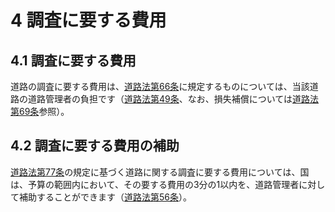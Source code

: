 

# 4 調査に要する費用



## 4.1 調査に要する費用



道路の調査に要する費用は、[道路法第66条](https://elaws.e-gov.go.jp/document?lawid=327AC1000000180#Mp-At_66)に規定するものについては、当該道路の道路管理者の負担です（[道路法第49条](https://elaws.e-gov.go.jp/document?lawid=327AC1000000180#Mp-At_49)、なお、損失補償については[道路法第69条](https://elaws.e-gov.go.jp/document?lawid=327AC1000000180#Mp-At_69)参照）。


## 4.2 調査に要する費用の補助



[道路法第77条](https://elaws.e-gov.go.jp/document?lawid=327AC1000000180#Mp-At_77)の規定に基づく道路に関する調査に要する費用については、国は、予算の範囲内において、その要する費用の3分の1以内を、道路管理者に対して補助することができます（[道路法第56条](https://elaws.e-gov.go.jp/document?lawid=327AC1000000180#Mp-At_56)）。